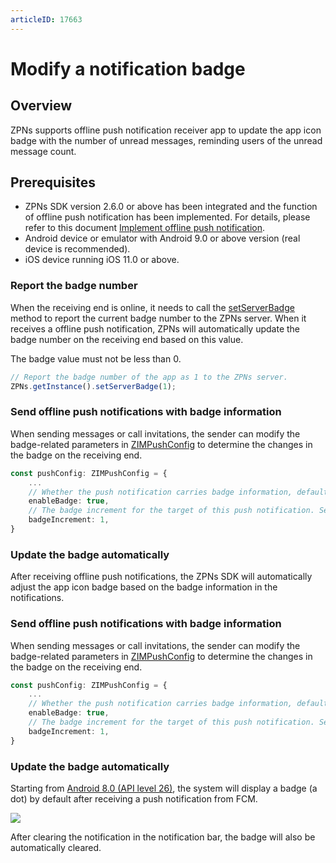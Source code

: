 ```yaml
---
articleID: 17663
---
```

# Modify a notification badge


## Overview

ZPNs supports offline push notification receiver app to update the app icon badge with the number of unread messages, reminding users of the unread message count.

## Prerequisites

- ZPNs SDK version 2.6.0 or above has been integrated and the function of offline push notification has been implemented. For details, please refer to this document [Implement offline push notification](./../Implement%20offline%20push%20notification.mdx).
- Android device or emulator with Android 9.0 or above version (real device is recommended).
- iOS device running iOS 11.0 or above.


<Tabs>
<Tab title="iOS">

### Report the badge number

When the receiving end is online, it needs to call the [setServerBadge](https://pub.dev/documentation/zego_zpns/latest/zego_zpns/ZPNs/setServerBadge.html) method to report the current badge number to the ZPNs server. When it receives a offline push notification, ZPNs will automatically update the badge number on the receiving end based on this value.

<Note title="Note">
The badge value must not be less than 0.
</Note>

```typescript
// Report the badge number of the app as 1 to the ZPNs server.
ZPNs.getInstance().setServerBadge(1);
```

### Send offline push notifications with badge information

When sending messages or call invitations, the sender can modify the badge-related parameters in [ZIMPushConfig](@-ZIMPushConfig) to determine the changes in the badge on the receiving end.

```typescript
const pushConfig: ZIMPushConfig = {
    ...
    // Whether the push notification carries badge information, default is false.
    enableBadge: true,
    // The badge increment for the target of this push notification. Set it as 1 here, which will increase the badge number of the receiving end app by 1.
    badgeIncrement: 1,
}
```

### Update the badge automatically

After receiving offline push notifications, the ZPNs SDK will automatically adjust the app icon badge based on the badge information in the notifications.

</Tab>
<Tab title="Android">

### Send offline push notifications with badge information

When sending messages or call invitations, the sender can modify the badge-related parameters in [ZIMPushConfig](@-ZIMPushConfig) to determine the changes in the badge on the receiving end.

```typescript
const pushConfig: ZIMPushConfig = {
    ...
    // Whether the push notification carries badge information, default is false.
    enableBadge: true,
    // The badge increment for the target of this push notification. Set it as 1 here, which will increase the badge number of the receiving end app by 1.
    badgeIncrement: 1,
}
```

### Update the badge automatically

Starting from [Android 8.0 (API level 26)](https://developer.android.com/develop/ui/views/notifications/badges), the system will display a badge (a dot) by default after receiving a push notification from FCM.

<Frame width="128" height="auto" caption=""><img src="https://doc-media.zego.im/sdk-doc/Pics/ZIM/icon.png" /></Frame>

After clearing the notification in the notification bar, the badge will also be automatically cleared.

</Tab>
</Tabs>
